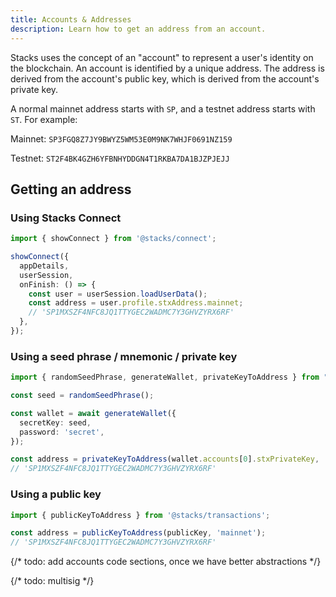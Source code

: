 ```yaml
---
title: Accounts & Addresses
description: Learn how to get an address from an account.
---
```


Stacks uses the concept of an "account" to represent a user's identity on the blockchain. An account is identified by a unique address. The address is derived from the account's public key, which is derived from the account's private key.

A normal mainnet address starts with `SP`, and a testnet address starts with `ST`. For example:

Mainnet: `SP3FGQ8Z7JY9BWYZ5WM53E0M9NK7WHJF0691NZ159`

Testnet: `ST2F4BK4GZH6YFBNHYDDGN4T1RKBA7DA1BJZPJEJJ`

## Getting an address

### Using Stacks Connect

```ts
import { showConnect } from '@stacks/connect';

showConnect({
  appDetails,
  userSession,
  onFinish: () => {
    const user = userSession.loadUserData();
    const address = user.profile.stxAddress.mainnet;
    // 'SP1MXSZF4NFC8JQ1TTYGEC2WADMC7Y3GHVZYRX6RF'
  },
});
```

### Using a seed phrase / mnemonic / private key

```ts
import { randomSeedPhrase, generateWallet, privateKeyToAddress } from "@stacks/wallet-sdk";

const seed = randomSeedPhrase();

const wallet = await generateWallet({
  secretKey: seed,
  password: 'secret',
});

const address = privateKeyToAddress(wallet.accounts[0].stxPrivateKey, 'mainnet');
// 'SP1MXSZF4NFC8JQ1TTYGEC2WADMC7Y3GHVZYRX6RF'
```

### Using a public key

```ts
import { publicKeyToAddress } from '@stacks/transactions';

const address = publicKeyToAddress(publicKey, 'mainnet');
// 'SP1MXSZF4NFC8JQ1TTYGEC2WADMC7Y3GHVZYRX6RF'
```

{/* todo: add accounts code sections, once we have better abstractions */}

{/* todo: multisig */}
